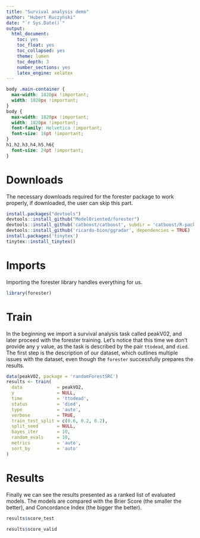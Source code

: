 ```yaml
---
title: "Survival analysis demo"
author: "Hubert Ruczyński"
date: "`r Sys.Date()`"
output:
  html_document:
    toc: yes
    toc_float: yes
    toc_collapsed: yes
    theme: lumen
    toc_depth: 3
    number_sections: yes
    latex_engine: xelatex
---
```


```css
body .main-container {
  max-width: 1820px !important;
  width: 1820px !important;
}
body {
  max-width: 1820px !important;
  width: 1820px !important;
  font-family: Helvetica !important;
  font-size: 16pt !important;
}
h1,h2,h3,h4,h5,h6{
  font-size: 24pt !important;
}
```

# Downloads

The necessary downloads required for the forester package to work properly, if downloaded, the user can skip this part.

```r
install.packages("devtools")
devtools::install_github("ModelOriented/forester")
devtools::install_github('catboost/catboost', subdir = 'catboost/R-package')
devtools::install_github('ricardo-bion/ggradar', dependencies = TRUE)
install.packages('tinytex')
tinytex::install_tinytex()
```

# Imports

Importing the forester library handles everything for us.

```r
library(forester)
```

# Train

In the beginning we import a survival analysis task called peakV02, and later proceed with the forester training. Let's notice that this time we don't provide any y value, as the task is described by the pair `ttodead`, and `died`. The first step is the description of our dataset, which outlines multiple issues with the dataset, even though the `forester` successfully prepares the results.

```r
data(peakVO2, package = 'randomForestSRC')
results <- train(
  data             = peakVO2,
  y                = NULL,
  time             = 'ttodead',
  status           = 'died',
  type             = 'auto',
  verbose          = TRUE,
  train_test_split = c(0.6, 0.2, 0.2),
  split_seed       = NULL,
  bayes_iter       = 10,
  random_evals     = 10,
  metrics          = 'auto',
  sort_by          = 'auto'
)
```

# Results

Finally we can see the results presented as a ranked list of evaluated models. The models are compared with the Brier Score (the smaller the better), and Concordance Index (the bigger the better).

```r
results$score_test
```

```r
results$score_valid
```
